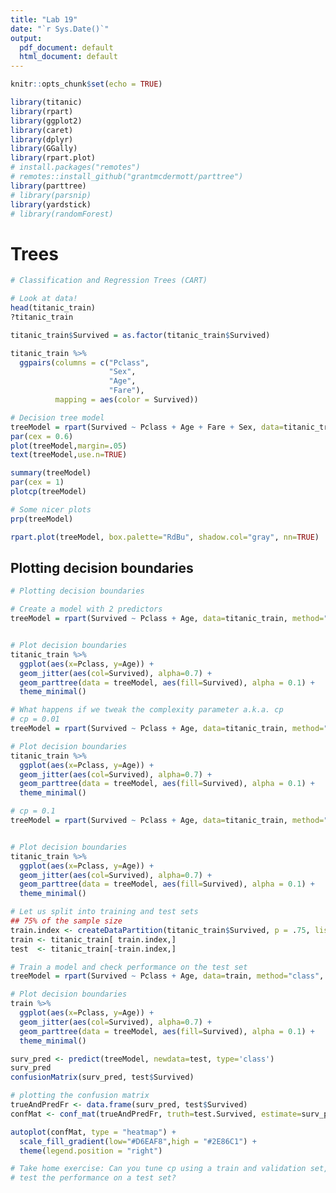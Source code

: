 ```yaml
---
title: "Lab 19"
date: "`r Sys.Date()`"
output:
  pdf_document: default
  html_document: default
---
```


```r
knitr::opts_chunk$set(echo = TRUE)

library(titanic)
library(rpart)
library(ggplot2)
library(caret)
library(dplyr)
library(GGally)
library(rpart.plot)
# install.packages("remotes")
# remotes::install_github("grantmcdermott/parttree")
library(parttree)
# library(parsnip)
library(yardstick)
# library(randomForest)
```

# Trees


```r
# Classification and Regression Trees (CART)

# Look at data!
head(titanic_train)
?titanic_train

titanic_train$Survived = as.factor(titanic_train$Survived)

titanic_train %>% 
  ggpairs(columns = c("Pclass",
                      "Sex",
                      "Age",
                      "Fare"),
          mapping = aes(color = Survived))
```


```r
# Decision tree model
treeModel = rpart(Survived ~ Pclass + Age + Fare + Sex, data=titanic_train, method="class", xval=5, cp=.005)
par(cex = 0.6)
plot(treeModel,margin=.05)
text(treeModel,use.n=TRUE)

summary(treeModel)
par(cex = 1)
plotcp(treeModel)
```


```r
# Some nicer plots
prp(treeModel)

rpart.plot(treeModel, box.palette="RdBu", shadow.col="gray", nn=TRUE)
```


## Plotting decision boundaries
```r
# Plotting decision boundaries

# Create a model with 2 predictors
treeModel = rpart(Survived ~ Pclass + Age, data=titanic_train, method="class", xval=5, cp=.00005)


# Plot decision boundaries
titanic_train %>%
  ggplot(aes(x=Pclass, y=Age)) +
  geom_jitter(aes(col=Survived), alpha=0.7) +
  geom_parttree(data = treeModel, aes(fill=Survived), alpha = 0.1) +
  theme_minimal()
```


```r
# What happens if we tweak the complexity parameter a.k.a. cp
# cp = 0.01
treeModel = rpart(Survived ~ Pclass + Age, data=titanic_train, method="class", xval=5, cp=.01)

# Plot decision boundaries
titanic_train %>%
  ggplot(aes(x=Pclass, y=Age)) +
  geom_jitter(aes(col=Survived), alpha=0.7) +
  geom_parttree(data = treeModel, aes(fill=Survived), alpha = 0.1) +
  theme_minimal()
```


```r
# cp = 0.1
treeModel = rpart(Survived ~ Pclass + Age, data=titanic_train, method="class", xval=5, cp=.1)


# Plot decision boundaries
titanic_train %>%
  ggplot(aes(x=Pclass, y=Age)) +
  geom_jitter(aes(col=Survived), alpha=0.7) +
  geom_parttree(data = treeModel, aes(fill=Survived), alpha = 0.1) +
  theme_minimal()
```


```r
# Let us split into training and test sets
## 75% of the sample size
train.index <- createDataPartition(titanic_train$Survived, p = .75, list = FALSE)
train <- titanic_train[ train.index,]
test  <- titanic_train[-train.index,]

# Train a model and check performance on the test set
treeModel = rpart(Survived ~ Pclass + Age, data=train, method="class", xval=5, cp=.01)

# Plot decision boundaries
train %>%
  ggplot(aes(x=Pclass, y=Age)) +
  geom_jitter(aes(col=Survived), alpha=0.7) +
  geom_parttree(data = treeModel, aes(fill=Survived), alpha = 0.1) +
  theme_minimal()

surv_pred <- predict(treeModel, newdata=test, type='class')
surv_pred
confusionMatrix(surv_pred, test$Survived)
```


```r
# plotting the confusion matrix
trueAndPredFr <- data.frame(surv_pred, test$Survived)
confMat <- conf_mat(trueAndPredFr, truth=test.Survived, estimate=surv_pred)

autoplot(confMat, type = "heatmap") +
  scale_fill_gradient(low="#D6EAF8",high = "#2E86C1") +
  theme(legend.position = "right")

# Take home exercise: Can you tune cp using a train and validation set, and then
# test the performance on a test set?
```
